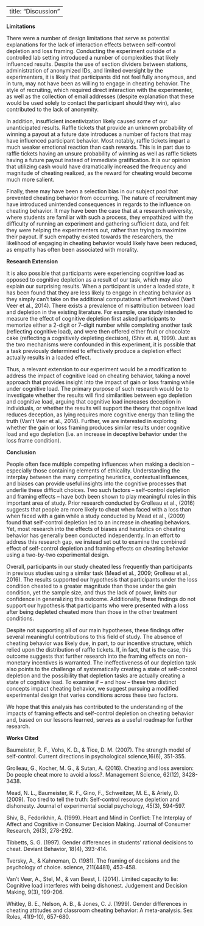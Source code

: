 
---
title: "Discussion"
---

**Limitations**

There were a number of design limitations that serve as potential explanations for the lack of interaction effects between self-control depletion and loss framing. Conducting the experiment outside of a controlled lab setting introduced a number of complexities that likely influenced results. Despite the use of section dividers between stations, administration of anonymized IDs, and limited oversight by the experimenters, it is likely that participants did not feel fully anonymous, and in turn, may not have been as willing to engage in cheating behavior. The style of recruiting, which required direct interaction with the experimenter, as well as the collection of email addresses (despite explanation that these would be used solely to contact the participant should they win), also contributed to the lack of anonymity.

In addition, insufficient incentivization likely caused some of our unanticipated results. Raffle tickets that provide an unknown probability of winning a payout at a future date introduces a number of factors that may have influenced participant behavior. Most notably, raffle tickets impart a much weaker emotional reaction than cash rewards. This is in part due to raffle tickets having an unsure probability of winning as well as raffle tickets having a future payout instead of immediate gratification. It is our opinion that utilizing cash would have dramatically increased the frequency and magnitude of cheating realized, as the reward for cheating would become much more salient. 

Finally, there may have been a selection bias in our subject pool that prevented cheating behavior from occurring. The nature of recruitment may have introduced unintended consequences in regards to the influence on cheating behavior. It may have been the case that at a research university, where students are familiar with such a process, they empathized with the difficulty of running an experiment and gathering sufficient data, and felt they were helping the experimenters out, rather than trying to maximize their payout. If such empathy existed towards the researchers, the likelihood of engaging in cheating behavior would likely have been reduced, as empathy has often been associated with morality.

**Research Extension**

It is also possible that participants were experiencing cognitive load as opposed to cognitive depletion as a result of our task, which may also explain our surprising results. When a participant is under a loaded state, it has been found that they are less likely to engage in cheating behavior as they simply can’t take on the additional computational effort involved (Van’t Veer et al., 2014). There exists a prevalence of misattribution between load and depletion in the existing literature. For example, one study intended to measure the effect of cognitive depletion first asked participants to memorize either a 2-digit or 7-digit number while completing another task (reflecting cognitive load), and were then offered either fruit or chocolate cake (reflecting a cognitively depleting decision), (Shiv et. al, 1999). Just as the two mechanisms were confounded in this experiment, it is possible that a task previously determined to effectively produce a depletion effect actually results in a loaded effect. 

Thus, a relevant  extension to our experiment would be a modification to address the impact of cognitive load on cheating behavior, taking a novel approach that provides insight into the impact of gain or loss framing while under cognitive load.  The primary purpose of such research would be to investigate whether the results will find similarities between ego depletion and cognitive load, arguing that cognitive load increases deception in individuals, or whether the results will support the theory that cognitive load reduces deception, as lying requires more cognitive energy than telling the truth (Van’t Veer et al., 2014). Further, we are interested in exploring whether the gain or loss framing produces similar results under cognitive load and ego depletion (i.e. an increase in deceptive behavior under the loss frame condition).

**Conclusion**

People often face multiple competing influences when making a decision – especially those containing elements of ethicality. Understanding the interplay between the many competing heuristics, contextual influences, and biases can provide useful insights into the cognitive processes that underlie these difficult choices.  Two such factors – self-control depletion and framing effects – have both been shown to play meaningful roles in this important area of study.  Prior research conducted by Grolleau et al., (2016) suggests that people are more likely to cheat when faced with a loss than when faced with a gain while a study conducted by Mead et al., (2009) found that self-control depletion led to an increase in cheating behaviors. Yet, most research into the effects of biases and heuristics on cheating behavior has generally been conducted independently.  In an effort to address this research gap, we instead set out to examine the combined effect of self-control depletion and framing effects on cheating behavior using a two-by-two experimental design.

Overall, participants in our study cheated less frequently than participants in previous studies using a similar task (Mead et al., 2009; Grolleau et al., 2016).  The results supported our hypothesis that participants under the loss condition cheated to a greater magnitude than those under the gain condition, yet the sample size, and thus the lack of power, limits our confidence in generalizing this outcome. Additionally, these findings do not support our hypothesis that participants who were presented with a loss after being depleted cheated more than those in the other treatment conditions.

Despite not supporting all of our main hypotheses, these findings offer several meaningful contributions to this field of study.  The absence of cheating behavior was likely due, in part, to our incentive structure, which relied upon the distribution of raffle tickets.  If, in fact, that is the case, this outcome suggests that further research into the framing effects on non-monetary incentives is warranted.  The ineffectiveness of our depletion task also points to the challenge of systematically creating a state of self-control depletion and the possibility that depletion tasks are actually creating a state of cognitive load.  To examine if – and how – these two distinct concepts impact cheating behavior, we  suggest pursuing a modified experimental design that varies conditions across these two factors.

We hope that this analysis has contributed to the understanding of the impacts of framing effects and self-control depletion on cheating behavior and, based on our lessons learned, serves as a useful roadmap for further research.

**Works Cited**

Baumeister, R. F., Vohs, K. D., & Tice, D. M. (2007). The strength model of self-control. Current directions in psychological science,16(6), 351-355.

Grolleau, G., Kocher, M. G., & Sutan, A. (2016). Cheating and loss aversion: Do people cheat more to avoid a loss?. Management Science, 62(12), 3428-3438.

Mead, N. L., Baumeister, R. F., Gino, F., Schweitzer, M. E., & Ariely, D. (2009). Too tired to tell the truth: Self-control resource depletion and dishonesty. Journal of experimental social psychology, 45(3), 594-597.

Shiv, B., Fedorikhin, A. (1999). Heart and Mind in Conflict: The Interplay of Affect and Cognitive in Consumer Decision Making. Journal of Consumer Research, 26(3), 278-292. 

Tibbetts, S. G. (1997). Gender differences in students’ rational decisions to cheat. Deviant Behavior, 18(4), 393-414.

Tversky, A., & Kahneman, D. (1981). The framing of decisions and the psychology of choice. science, 211(4481), 453-458.

Van't Veer, A., Stel, M., & van Beest, I. (2014). Limited capacity to lie: Cognitive load interferes with being dishonest. Judgement and Decision Making, 9(3), 199-206.

Whitley, B. E., Nelson, A. B., & Jones, C. J. (1999). Gender differences in cheating attitudes and classroom cheating behavior: A meta-analysis. Sex Roles, 41(9-10), 657-680.

